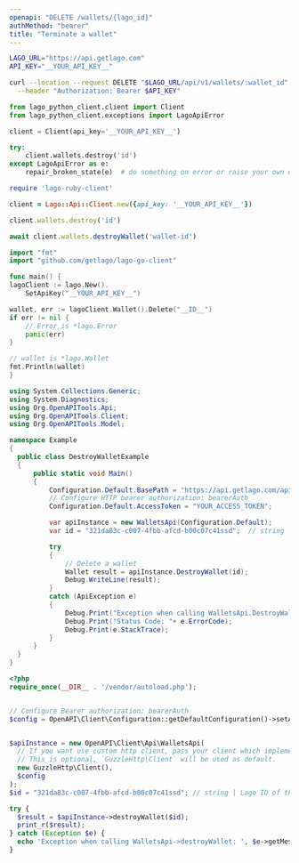 ```yaml
---
openapi: "DELETE /wallets/{lago_id}"
authMethod: "bearer"
title: "Terminate a wallet"
---
```


<RequestExample>

```bash cURL
LAGO_URL="https://api.getlago.com"
API_KEY="__YOUR_API_KEY__"

curl --location --request DELETE "$LAGO_URL/api/v1/wallets/:wallet_id" \
  --header "Authorization: Bearer $API_KEY"
```

```python Python
from lago_python_client.client import Client
from lago_python_client.exceptions import LagoApiError

client = Client(api_key='__YOUR_API_KEY__')

try:
    client.wallets.destroy('id')
except LagoApiError as e:
    repair_broken_state(e)  # do something on error or raise your own exception
```

```ruby Ruby
require 'lago-ruby-client'

client = Lago::Api::Client.new({api_key: '__YOUR_API_KEY__'})

client.wallets.destroy('id')
```

```js Javascript
await client.wallets.destroyWallet('wallet-id')
```

```go Go
import "fmt"
import "github.com/getlago/lago-go-client"

func main() {
lagoClient := lago.New().
    SetApiKey("__YOUR_API_KEY__")

wallet, err := lagoClient.Wallet().Delete("__ID__")
if err != nil {
    // Error is *lago.Error
    panic(err)
}

// wallet is *lago.Wallet
fmt.Println(wallet)
}
```

```csharp C#
using System.Collections.Generic;
using System.Diagnostics;
using Org.OpenAPITools.Api;
using Org.OpenAPITools.Client;
using Org.OpenAPITools.Model;

namespace Example
{
  public class DestroyWalletExample
  {
      public static void Main()
      {
          Configuration.Default.BasePath = "https://api.getlago.com/api/v1";
          // Configure HTTP bearer authorization: bearerAuth
          Configuration.Default.AccessToken = "YOUR_ACCESS_TOKEN";

          var apiInstance = new WalletsApi(Configuration.Default);
          var id = "321da83c-c007-4fbb-afcd-b00c07c41ssd";  // string | Lago ID of the existing wallet

          try
          {
              // Delete a wallet
              Wallet result = apiInstance.DestroyWallet(id);
              Debug.WriteLine(result);
          }
          catch (ApiException e)
          {
              Debug.Print("Exception when calling WalletsApi.DestroyWallet: " + e.Message );
              Debug.Print("Status Code: "+ e.ErrorCode);
              Debug.Print(e.StackTrace);
          }
      }
  }
}
```

```php PHP
<?php
require_once(__DIR__ . '/vendor/autoload.php');


// Configure Bearer authorization: bearerAuth
$config = OpenAPI\Client\Configuration::getDefaultConfiguration()->setAccessToken('YOUR_ACCESS_TOKEN');


$apiInstance = new OpenAPI\Client\Api\WalletsApi(
  // If you want use custom http client, pass your client which implements `GuzzleHttp\ClientInterface`.
  // This is optional, `GuzzleHttp\Client` will be used as default.
  new GuzzleHttp\Client(),
  $config
);
$id = "321da83c-c007-4fbb-afcd-b00c07c41ssd"; // string | Lago ID of the existing wallet

try {
  $result = $apiInstance->destroyWallet($id);
  print_r($result);
} catch (Exception $e) {
  echo 'Exception when calling WalletsApi->destroyWallet: ', $e->getMessage(), PHP_EOL;
}
```

</RequestExample>
